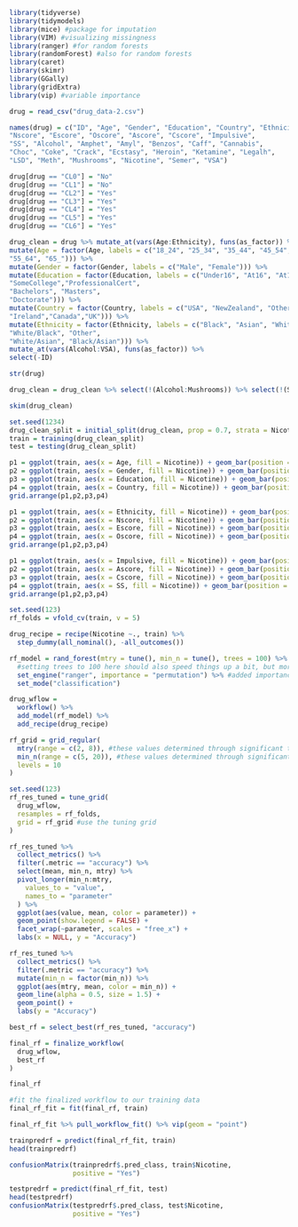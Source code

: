 ```{r, include = FALSE}
library(tidyverse)
library(tidymodels)
library(mice) #package for imputation
library(VIM) #visualizing missingness
library(ranger) #for random forests
library(randomForest) #also for random forests
library(caret)
library(skimr)
library(GGally)
library(gridExtra)
library(vip) #variable importance
```

```{r}
drug = read_csv("drug_data-2.csv")
```

```{r}
names(drug) = c("ID", "Age", "Gender", "Education", "Country", "Ethnicity",
"Nscore", "Escore", "Oscore", "Ascore", "Cscore", "Impulsive",
"SS", "Alcohol", "Amphet", "Amyl", "Benzos", "Caff", "Cannabis",
"Choc", "Coke", "Crack", "Ecstasy", "Heroin", "Ketamine", "Legalh",
"LSD", "Meth", "Mushrooms", "Nicotine", "Semer", "VSA")
```

```{r}
drug[drug == "CL0"] = "No"
drug[drug == "CL1"] = "No"
drug[drug == "CL2"] = "Yes"
drug[drug == "CL3"] = "Yes"
drug[drug == "CL4"] = "Yes"
drug[drug == "CL5"] = "Yes"
drug[drug == "CL6"] = "Yes"
```

```{r}
drug_clean = drug %>% mutate_at(vars(Age:Ethnicity), funs(as_factor)) %>%
mutate(Age = factor(Age, labels = c("18_24", "25_34", "35_44", "45_54",
"55_64", "65_"))) %>%
mutate(Gender = factor(Gender, labels = c("Male", "Female"))) %>%
mutate(Education = factor(Education, labels = c("Under16", "At16", "At17", "At18",
"SomeCollege","ProfessionalCert",
"Bachelors", "Masters",
"Doctorate"))) %>%
mutate(Country = factor(Country, labels = c("USA", "NewZealand", "Other", "Australia",
"Ireland","Canada","UK"))) %>%
mutate(Ethnicity = factor(Ethnicity, labels = c("Black", "Asian", "White",
"White/Black", "Other",
"White/Asian", "Black/Asian"))) %>%
mutate_at(vars(Alcohol:VSA), funs(as_factor)) %>%
select(-ID)
```

```{r}
str(drug)
```

```{r}
drug_clean = drug_clean %>% select(!(Alcohol:Mushrooms)) %>% select(!(Semer:VSA))
```

```{r}
skim(drug_clean)
```

```{r}
set.seed(1234) 
drug_clean_split = initial_split(drug_clean, prop = 0.7, strata = Nicotine) #70% in training
train = training(drug_clean_split)
test = testing(drug_clean_split)
```

```{r}
p1 = ggplot(train, aes(x = Age, fill = Nicotine)) + geom_bar(position = "fill")
p2 = ggplot(train, aes(x = Gender, fill = Nicotine)) + geom_bar(position = "fill")
p3 = ggplot(train, aes(x = Education, fill = Nicotine)) + geom_bar(position = "fill")
p4 = ggplot(train, aes(x = Country, fill = Nicotine)) + geom_bar(position = "fill")
grid.arrange(p1,p2,p3,p4)
```

```{r}
p1 = ggplot(train, aes(x = Ethnicity, fill = Nicotine)) + geom_bar(position = "fill")
p2 = ggplot(train, aes(x = Nscore, fill = Nicotine)) + geom_bar(position = "fill")
p3 = ggplot(train, aes(x = Escore, fill = Nicotine)) + geom_bar(position = "fill")
p4 = ggplot(train, aes(x = Oscore, fill = Nicotine)) + geom_bar(position = "fill")
grid.arrange(p1,p2,p3,p4)
```

```{r}
p1 = ggplot(train, aes(x = Impulsive, fill = Nicotine)) + geom_bar(position = "fill")
p2 = ggplot(train, aes(x = Ascore, fill = Nicotine)) + geom_bar(position = "fill")
p3 = ggplot(train, aes(x = Cscore, fill = Nicotine)) + geom_bar(position = "fill")
p4 = ggplot(train, aes(x = SS, fill = Nicotine)) + geom_bar(position = "fill")
grid.arrange(p1,p2,p3,p4)
```

```{r}
set.seed(123)
rf_folds = vfold_cv(train, v = 5)
```

```{r}
drug_recipe = recipe(Nicotine ~., train) %>%
  step_dummy(all_nominal(), -all_outcomes())

rf_model = rand_forest(mtry = tune(), min_n = tune(), trees = 100) %>% #add tuning of mtry and min_n parameters
  #setting trees to 100 here should also speed things up a bit, but more trees might be better
  set_engine("ranger", importance = "permutation") %>% #added importance metric
  set_mode("classification")

drug_wflow = 
  workflow() %>% 
  add_model(rf_model) %>% 
  add_recipe(drug_recipe)

rf_grid = grid_regular(
  mtry(range = c(2, 8)), #these values determined through significant trial and error
  min_n(range = c(5, 20)), #these values determined through significant trial and error
  levels = 10
)

set.seed(123)
rf_res_tuned = tune_grid(
  drug_wflow,
  resamples = rf_folds,
  grid = rf_grid #use the tuning grid
)
```

```{r}
rf_res_tuned %>%
  collect_metrics() %>%
  filter(.metric == "accuracy") %>%
  select(mean, min_n, mtry) %>%
  pivot_longer(min_n:mtry,
    values_to = "value",
    names_to = "parameter"
  ) %>%
  ggplot(aes(value, mean, color = parameter)) +
  geom_point(show.legend = FALSE) +
  facet_wrap(~parameter, scales = "free_x") +
  labs(x = NULL, y = "Accuracy")
```

```{r}
rf_res_tuned %>%
  collect_metrics() %>%
  filter(.metric == "accuracy") %>%
  mutate(min_n = factor(min_n)) %>%
  ggplot(aes(mtry, mean, color = min_n)) +
  geom_line(alpha = 0.5, size = 1.5) +
  geom_point() +
  labs(y = "Accuracy")
```

```{r}
best_rf = select_best(rf_res_tuned, "accuracy")

final_rf = finalize_workflow(
  drug_wflow,
  best_rf
)

final_rf
```

```{r}
#fit the finalized workflow to our training data
final_rf_fit = fit(final_rf, train)
```

```{r}
final_rf_fit %>% pull_workflow_fit() %>% vip(geom = "point")
```

```{r}
trainpredrf = predict(final_rf_fit, train)
head(trainpredrf)
```

```{r}
confusionMatrix(trainpredrf$.pred_class, train$Nicotine, 
                positive = "Yes")
```

```{r}
testpredrf = predict(final_rf_fit, test)
head(testpredrf)
confusionMatrix(testpredrf$.pred_class, test$Nicotine, 
                positive = "Yes")
```

